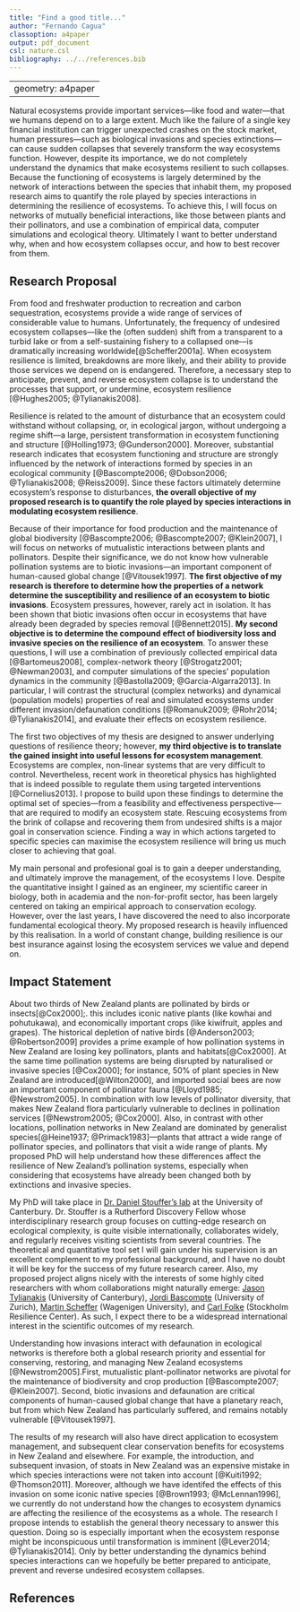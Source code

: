 ```yaml
---
title: "Find a good title..."
author: "Fernando Cagua"
classoption: a4paper
output: pdf_document
csl: nature.csl
bibliography: ../../references.bib
---
```

---
geometry: a4paper
---
\vfill
\begin{center}
\subsubsection{Research Summary}
\end{center}

Natural ecosystems provide important services---like food and water---that we humans depend on to a large extent.
Much like the failure of a single key financial institution can trigger unexpected crashes on the stock market, human pressures---such as biological invasions and species extinctions---can cause sudden collapses that severely transform the way ecosystems function.
However, despite its importance, we do not completely understand the dynamics that make ecosystems resilient to such collapses.
Because the functioning of ecosystems is largely determined by the network of interactions between the species that inhabit them, my proposed research aims to quantify the role played by species interactions in determining the resilience of ecosystems.
To achieve this, I will focus on networks of mutually beneficial interactions, like those between plants and their pollinators, and use a combination of empirical data, computer simulations and ecological theory.
Ultimately I want to better understand why, when and how ecosystem collapses occur, and how to best recover from them.

\vfill
\vfill
\vfill

\newpage

## Research Proposal

From food and freshwater production to recreation and carbon sequestration, ecosystems provide a wide range of services of considerable value to humans.
Unfortunately, the frequency of undesired ecosystem collapses---like the (often sudden) shift from a transparent to a turbid lake or from a self-sustaining fishery to a collapsed one---is dramatically increasing worldwide[@Scheffer2001a].
When ecosystem resilience is limited, breakdowns are more likely, and their ability to provide those services we depend on is endangered.
Therefore, a necessary step to anticipate, prevent, and reverse ecosystem collapse is to understand the processes that support, or undermine, ecosystem resilience [@Hughes2005; @Tylianakis2008].

Resilience is related to the amount of disturbance that an ecosystem could withstand without collapsing, or, in ecological jargon, without undergoing a regime shift---a large, persistent transformation in ecosystem functioning and structure [@Holling1973; @Gunderson2000].
Moreover, substantial research indicates that ecosystem functioning and structure are strongly influenced by the network of interactions formed by species in an ecological community [@Bascompte2006; @Dobson2006; @Tylianakis2008; @Reiss2009].
Since these factors ultimately determine ecosystem's response to disturbances, **the overall objective of my proposed research is to quantify the role played by species interactions in modulating ecosystem resilience**.

Because of their importance for food production and the maintenance of global biodiversity [@Bascompte2006; @Bascompte2007; @Klein2007], I will focus on networks of mutualistic interactions between plants and pollinators.
Despite their significance, we do not know how vulnerable pollination systems are to biotic invasions---an important component of human-caused global change [@Vitousek1997].
**The first objective of my research is therefore to determine how the properties of a network determine the susceptibility and resilience of an ecosystem to biotic invasions**.
Ecosystem pressures, however, rarely act in isolation.
It has been shown that biotic invasions often occur in ecosystems that have already been degraded by species removal [@Bennett2015].
**My second objective is to determine the compound effect of biodiversity loss and invasive species on the resilience of an ecosystem**.
To answer these questions, I will use a combination of previously collected empirical data [@Bartomeus2008], complex-network theory [@Strogatz2001; @Newman2003], and computer simulations of the species' population dynamics in the community [@Bastolla2009; @Garcia-Algarra2013].
In particular, I will contrast the structural (complex networks) and dynamical (population models) properties of real and simulated ecosystems under different invasion/defaunation conditions [@Romanuk2009; @Rohr2014; @Tylianakis2014], and evaluate their effects on ecosystem resilience.

The first two objectives of my thesis are designed to answer underlying questions of resilience theory; however, **my third objective is to translate the gained insight into useful lessons for ecosystem management**.
Ecosystems are complex, non-linear systems that are very difficult to control.
Nevertheless, recent work in theoretical physics has highlighted that is indeed possible to regulate them using targeted interventions [@Cornelius2013].
I propose to build upon these findings to determine the optimal set of species---from a feasibility and effectiveness perspective---that are required to modify an ecosystem state.
Rescuing ecosystems from the brink of collapse and recovering them from undesired shifts is a major goal in conservation science.
Finding a way in which actions targeted to specific species can maximise the ecosystem resilience will bring us much closer to achieving that goal.

My main personal and profesional goal is to gain a deeper understanding, and ultimately improve the management, of the ecosystems I love.
Despite the quantitative insight I gained as an engineer, my scientific career in biology, both in academia and the non-for-profit sector, has been largely centered on taking an empirical approach to conservation ecology.
However, over the last years, I have discovered the need to also incorporate fundamental ecological theory.
My proposed research is heavily influenced by this realisation.
In a world of constant change, building resilience is our best insurance against losing the ecosystem services we value and depend on.


\newpage

## Impact Statement

About two thirds of New Zealand plants are pollinated by birds or insects[@Cox2000];.
this includes iconic native plants (like kowhai and pohutukawa), and economically important crops (like kiwifruit, apples and grapes).
The historical depletion of native birds [@Anderson2003; @Robertson2009] provides a prime example of how pollination systems in New Zealand are losing key pollinators, plants and habitats[@Cox2000].
At the same time pollination systems are being disrupted by naturalised or invasive species [@Cox2000]; for instance, 50% of plant species in New Zealand are introduced[@Wilton2000], and imported social bees are now an important component of pollinator fauna [@Lloyd1985; @Newstrom2005].
In combination with low levels of pollinator diversity, that makes New Zealand flora particularly vulnerable to declines in pollination services [@Newstrom2005; @Cox2000].
Also, in contrast with other locations, pollination networks in New Zealand are dominated by generalist species[@Heine1937; @Primack1983]---plants that attract a wide range of pollinator species, and pollinators that visit a wide range of plants.
My proposed PhD will help understand how these differences affect the resilience of New Zealand's pollination systems, especially when considering that ecosystems have already been changed both by extinctions and invasive species.

My PhD will take place in [Dr. Daniel Stouffer's lab](http://www.stoufferlab.org/) at the University of Canterbury.
Dr. Stouffer is a Rutherford Discovery Fellow whose interdisciplinary research group focuses on cutting-edge research on ecological complexity, is quite visible internationally, collaborates widely, and regularly receives visiting scientists from several countries.
The theoretical and quantitative tool set I will gain under his supervision is an excellent complement to my professional background, and I have no doubt it will be key for the success of my future research career.
Also, my proposed project aligns nicely with the interests of some highly cited researchers with whom collaborations might naturally emerge: [Jason Tylianakis](http://www.tylianakislab.org/) (University of Canterbury), [Jordi Bascompte](http://www.bascompte.net/) (University of Zurich), [Martin Scheffer](http://www.sparcs-center.org/) (Wagenigen University), and [Carl Folke](http://www.stockholmresilience.org/21/contact/staff/1-15-2008-folke.html) (Stockholm Resilience Center). As such, I expect there to be a widespread international interest in the scientific outcomes of my research.

Understanding how invasions interact with defaunation in ecological networks is therefore both a global research priority and essential for conserving, restoring, and managing New Zealand ecosystems [@Newstrom2005].First, mutualistic plant-pollinator networks are pivotal for the maintenance of biodiversity and crop production [@Bascompte2007; @Klein2007].
Second, biotic invasions and defaunation are critical components of human-caused global change that have a planetary reach, but from which New Zealand has particularly suffered, and remains notably vulnerable [@Vitousek1997].

The results of my research will also have direct application to ecosystem management, and subsequent clear conservation benefits for ecosystems in New Zealand and elsewhere.
For example, the introduction, and subsequent invasion, of stoats in New Zealand was an expensive mistake in which species interactions were not taken into account [@Kuiti1992; @Thomson2011].
Moreover, although we have identifed the effects of this invasion on some iconic native species [@Brown1993; @McLennan1996], we currently do not understand how the changes to ecosystem dynamics are affecting the resilience of the ecosystems as a whole.
The research I propose intends to establish the general theory necessary to answer this question.
Doing so is especially important when the ecosystem response might be inconspicuous until transformation is imminent [@Lever2014; @Tylianakis2014].
Only by better understanding the dynamics behind species interactions can we hopefully be better prepared to anticipate, prevent and reverse undesired ecosystem collapses.

\newpage

## References
